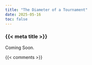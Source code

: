 ```yaml
---
title: "The Diameter of a Tournament"
date: 2025-05-16
toc: false
---
```


### {{< meta title >}}

Coming Soon.



{{< comments >}}